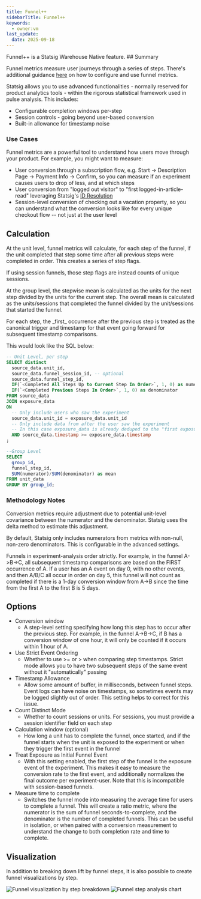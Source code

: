 ```yaml
---
title: Funnel++
sidebarTitle: Funnel++
keywords:
  - owner:vm
last_update:
  date: 2025-09-18
---
```


<Info>
Funnel++ is a Statsig Warehouse Native feature.
</Info>
## Summary

Funnel metrics measure user journeys through a series of steps. There's additional guidance [here](/statsig-warehouse-native/features/funnel-metrics) on how to configure and use funnel metrics.

Statsig allows you to use advanced functionalities - normally reserved for product analytics tools - within the rigorous statistical framework used in pulse analysis. This includes:

- Configurable completion windows per-step
- Session controls - going beyond user-based conversion
- Built-in allowance for timestamp noise

### Use Cases

Funnel metrics are a powerful tool to understand how users move through your product. For example, you might want to measure:

- User conversion through a subscription flow, e.g. Start -> Description Page -> Payment Info -> Confirm, so you can measure if an experiment causes users to drop of less, and at which steps
- User conversion from "logged out visitor" to "first logged-in-article-read" leveraging Statsig's [ID Resolution](/statsig-warehouse-native/features/funnel-metrics)
- Session-level conversion of checking out a vacation property, so you can understand what the conversion looks like for every unique checkout flow -- not just at the user level

## Calculation

At the unit level, funnel metrics will calculate, for each step of the funnel, if the unit completed that step some time after all previous steps were completed in order. This creates a series of step flags.

If using session funnels, those step flags are instead counts of unique sessions.

At the group level, the stepwise mean is calculated as the units for the next step divided by the units for the current step. The overall mean is calculated as the units/sessions that completed the funnel divided by the unit/sessions that started the funnel.

<Note>
For each step, the _first_ occurrence after the previous step is treated as the canonical trigger and timestamp for that event going forward for subsequent timestamp comparisons.
</Note>

This would look like the SQL below:

```sql expandable
-- Unit Level, per step
SELECT distinct
  source_data.unit_id,
  source_data.funnel_session_id, -- optional
  source_data.funnel_step_id,
  IF(`<Completed All Steps Up to Current Step In Order>`, 1, 0) as numerator,
  IF(`<Completed Previous Steps In Order>`, 1, 0) as denominator
FROM source_data
JOIN exposure_data
ON
  -- Only include users who saw the experiment
  source_data.unit_id = exposure_data.unit_id
  -- Only include data from after the user saw the experiment
  -- In this case exposure_data is already deduped to the "first exposure"
  AND source_data.timestamp >= exposure_data.timestamp
;

--Group Level
SELECT
  group_id,
  funnel_step_id,
  SUM(numerator)/SUM(denominator) as mean
FROM unit_data
GROUP BY group_id;
```

### Methodology Notes

Conversion metrics require adjustment due to potential unit-level covariance between the numerator and the denominator. Statsig uses the delta method to estimate this adjustment.

By default, Statsig only includes numerators from metrics with non-null, non-zero denominators. This is configurable in the advanced settings.

Funnels in experiment-analysis order strictly. For example, in the funnel A->B->C, all subsequent timestamp comparisons are based on the FIRST occurrence of A. If a user has an A event on day 0, with no other events, and then A/B/C all occur in order on day 5, this funnel will not count as completed if there is a 1-day conversion window from A->B since the time from the first A to the first B is 5 days.

## Options

- Conversion window
  - A step-level setting specifying how long this step has to occur after the previous step. For example, in the funnel A->B->C, if B has a conversion window of one hour, it will only be counted if it occurs within 1 hour of A.
- Use Strict Event Ordering
  - Whether to use >= or > when comparing step timestamps. Strict mode allows you to have two subsequent steps of the same event without it "automatically" passing
- Timestamp Allowance
  - Allow some amount of buffer, in milliseconds, between funnel steps. Event logs can have noise on timestamps, so sometimes events may be logged slightly out of order. This setting helps to correct for this issue.
- Count Distinct Mode
  - Whether to count sessions or units. For sessions, you must provide a session identifier field on each step
- Calculation window (optional)
  - How long a unit has to complete the funnel, once started, and if the funnel starts when the unit is exposed to the experiment or when they trigger the first event in the funnel
- Treat Exposure as Initial Funnel Event
  - With this setting enabled, the first step of the funnel is the exposure event of the experiment. This makes it easy to measure the conversion rate to the first event, and additionally normalizes the final outcome per experiment-user. Note that this is incompatible with session-based funnels.
- Measure time to complete
  - Switches the funnel mode into measuring the average time for users to complete a funnel. This will create a ratio metric, where the numerator is the sum of funnel seconds-to-complete, and the denominator is the number of completed funnels. This can be useful in isolation, or when paired with a conversion measurement to understand the change to both completion rate and time to complete.

## Visualization

In addition to breaking down lift by funnel steps, it is also possible to create funnel visualizations by step.
<Frame>
  <img src="https://github.com/user-attachments/assets/c38ca372-5323-408f-89b6-121300b4e60c" alt="Funnel visualization by step breakdown" />
</Frame>

<Frame>
  <img src="https://github.com/user-attachments/assets/8e10442f-be78-455e-84a3-053e4a61434a" alt="Funnel step analysis chart" />
</Frame>
